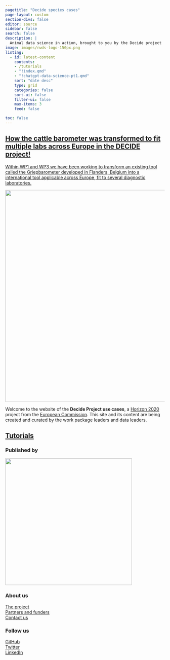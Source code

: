 ```yaml
---
pagetitle: "Decide species cases"
page-layout: custom
section-divs: false
editor: source
sidebar: false
search: false
description: | 
  Animal data science in action, brought to you by the Decide project
image: images/rwds-logo-150px.png
listing:
  - id: latest-content
    contents: 
    - /tutorials
    - "!index.qmd"
    - "!chatgpt-data-science-pt1.qmd"
    sort: "date desc"
    type: grid
    categories: false
    sort-ui: false
    filter-ui: false
    max-items: 3
    feed: false

toc: false
---
```


::: content-container
::: {.top-story .purple-background}
<a href="/careers/posts/2023/05/11/chatgpt-data-science-pt1.qmd">

::: grid
::: {.g-col-12 .g-col-lg-4 .top-story-text}
## How the cattle barometer was transformed to fit multiple labs across Europe in the DECIDE project!

Within WP1 and WP3 we have been working to transform an existing tool called the Griepbarometer developed in Flanders, Belgium into a international tool applicable across Europe, fit to several diagnostic laboratories.
:::

::: {.g-col-12 .g-col-lg-8 .top-story-img}
![](images/prototype_dgz.jpg){width="669"}
:::
:::

</a>
:::
:::

```{=html}
<!-- ::: {.header-banner .header-image}
![](images/nasa-Q1p7bh3SHj8-unsplash-crop.png)
::: -->
```
::: header-text
::: content-container
::: header-block
Welcome to the website of the **Decide Project use cases**, a [Horizon 2020](https://research-and-innovation.ec.europa.eu/funding/funding-opportunities/funding-programmes-and-open-calls/horizon-2020_en) project from the [European Commission](https://commission.europa.eu/index_en). This site and its content are being created and curated by the work package leaders and data leaders.
:::
:::
:::

::: content-container
::: listing-block
<a href="latest-content.qmd">

## Tutorials

</a>

::: {#latest-content}
:::
:::
:::

::: footer-text
::: {.footer-container .black-background}
::: footer-block
::: grid
::: {.g-col-12 .g-col-md-6}
### Published by

[![](images/DECIDE_logo_RGB-1.webp){width="400"}](https://rss.org.uk/)
:::

::: {.g-col-12 .g-col-md-2}
### About us

[The project](https://decideproject.eu/)\
[Partners and funders](https://decideproject.eu/partners/)\
[Contact us](https://decideproject.eu/contact/)
:::

::: {.g-col-12 .g-col-md-2}
### Follow us

[GitHub](https://github.com/decide-project-eu/)\
[Twitter](https://twitter.com/decide_h2020)\
[LinkedIn](https://www.linkedin.com/company/decide-h2020/)\
:::

```{=html}
<!-- ::: {.g-col-12 .g-col-md-12}
### Our partners
logos to go here
::: -->
```
:::
:::
:::
:::
